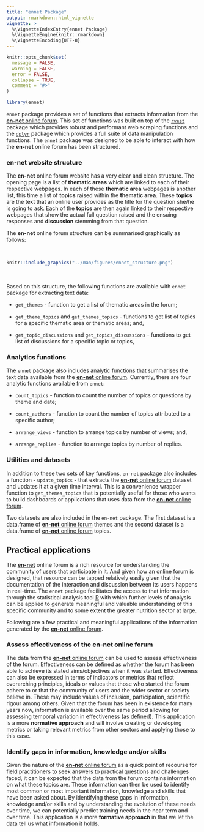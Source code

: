 ```yaml
---
title: "ennet Package"
output: rmarkdown::html_vignette
vignette: >
  %\VignetteIndexEntry{ennet Package}
  %\VignetteEngine{knitr::rmarkdown}
  %\VignetteEncoding{UTF-8}
---
```


```r
knitr::opts_chunk$set(
  message = FALSE,
  warning = FALSE,
  error = FALSE,
  collapse = TRUE,
  comment = "#>"
)
```

```r
library(ennet)
```

`ennet` package provides a set of functions that extracts information from the [**en-net** online forum](https://www.en-net.org). This set of functions was built on top of the [`rvest`](https://rvest.tidyverse.org) package which provides robust and performant web scraping functions and the [`dplyr`](https://dplyr.tidyverse.org) package which provides a full suite of data manipulation functions. The `ennet` package was designed to be able to interact with how the **en-net** online forum has been structured.

### en-net website structure

The **en-net** online forum website has a very clear and clean structure. The opening page is a list of **thematic areas** which are linked to each of their respective webpages. In each of these **thematic area** webpages is another list, this time a list of **topics** raised within the **thematic area**. These **topics** are the text that an online user provides as the title for the question she/he is going to ask. Each of the **topics** are then again linked to their respective webpages that show the actual full question raised and the ensuing responses and **discussion** stemming from that question.

The **en-net** online forum structure can be summarised graphically as follows:

<br/>

```r
knitr::include_graphics("../man/figures/ennet_structure.png")
```
<br/>

Based on this structure, the following functions are available with `ennet` package for extracting text data:

* `get_themes` - function to get a list of thematic areas in the forum;

* `get_theme_topics` and `get_themes_topics` - functions to get list of topics for a specific thematic area or thematic areas; and,

* `get_topic_discussions` and `get_topics_discussions` - functions to get list of discussions for a specific topic or topics,

### Analytics functions

The `ennet` package also includes analytic functions that summarises the text data available from the [**en-net** online forum](https://www.en-net.org). Currently, there are four analytic functions available from `ennet`:

* `count_topics` - function to count the number of topics or questions by theme and date;

* `count_authors` - function to count the number of topics attributed to a specific author;

* `arrange_views` - function to arrange topics by number of views; and,

* `arrange_replies` - function to arrange topics by number of replies.

### Utilities and datasets

In addition to these two sets of key functions, `en-net` package also includes a function - `update_topics` - that extracts the [**en-net** online forum](https://www.en-net.org) dataset and updates it at a given time interval. This is a convenience wrapper function to `get_themes_topics` that is potentially useful for those who wants to build dashboards or applications that uses data from the [**en-net** online forum](https://www.en-net.org).

Two datasets are also included in the `en-net` package. The first dataset is a data.frame of [**en-net** online forum](https://www.en-net.org) themes and the second dataset is a data.frame of [**en-net** online forum](https://www.en-net.org) topics.

## Practical applications

The [**en-net**](https://www.en-net.org/) online forum is a rich resource for understanding the community of users that participate in it. And given how an online forum is designed, that resource can be tapped relatively easily given that the documentation of the interaction and discussion between its users happens in real-time. The `ennet` package facilitates the access to that information through the statistical analysis tool [R](https://cran.r-project.org) with which further levels of analysis can be applied to generate meaningful and valuable understanding of this specific community and to some extent the greater nutrition sector at large.

Following are a few practical and meaningful applications of the information generated by the [**en-net** online forum](https://www.en-net.org).

### Assess effectiveness of the en-net online forum 

The data from the [**en-net** online forum](https://www.en-net.org) can be used to assess effectiveness of the forum. Effectiveness can be defined as whether the forum has been able to achieve its stated aims/objectives when it was started. Effectiveness can also be expressed in terms of indicators or metrics that reflect overarching principles, ideals or values that those who started the forum adhere to or that the community of users and the wider sector or society believe in. These may include values of inclusion, participation, scientific rigour among others. Given that the forum has been in existence for many years now, information is available over the same period allowing for assessing temporal variation in effectiveness (as defined). This application is a more **normative approach** and will involve creating or developing metrics or taking relevant metrics from other sectors and applying those to this case. 

### Identify gaps in information, knowledge and/or skills

Given the nature of the [**en-net** online forum](https://www.en-net.org) as a quick point of recourse for field practitioners to seek answers to practical questions and challenges faced, it can be expected that the data from the forum contains information on what these topics are. These information can then be used to identify most common or most important information, knowledge and skills that have been asked about. By identifying these gaps in information, knowledge and/or skills and by understanding the evolution of these needs over time, we can potentially predict training needs in the near term and over time. This application is a more **formative approach** in that we let the data tell us what information it holds.

